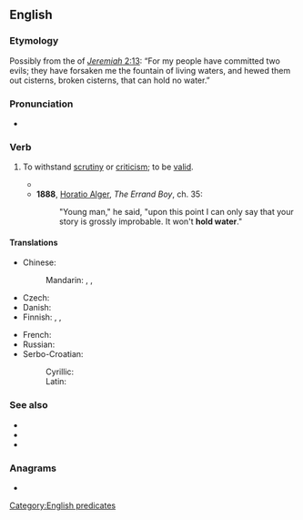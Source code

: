 ==English==

===Etymology===
Possibly from the {{w|King James Version}} of [[:wikisource:Bible (King James)/Jeremiah#Chapter 2|''Jeremiah'' 2:13]]: “For my people have committed two evils; they have forsaken me the fountain of living waters, and hewed them out cisterns, broken cisterns, that can hold no water.”

===Pronunciation===
* {{audio|en|en-au-hold water.ogg|Audio (AU)}}

===Verb===
{{en-verb}}

# {{lb|en|idiomatic}} To withstand [[scrutiny]] or [[criticism]]; to be [[valid]].
#* {{quote-journal
|en
|date=August 13, 2017
|author=Brandon Nowalk
|title=Oldtown offers one last game-changing secret as Game Of Thrones goes behind enemy lines (newbies)
|work=The Onion AV Club
|url=http://www.avclub.com/tvclub/oldtown-offers-one-last-game-changing-secret-game--259407
|page=
|passage=At the parlay, Tyrion also tries to claim Tywin’s murder was self-defense, which '''holds some water''', and despite Jaime’s anger, I suspect he can see it from that side. }}
#* '''1888''', [[w:Horatio Alger, Jr.|Horatio Alger]], ''The Errand Boy'', ch. 35:
#*: "Young man," he said, "upon this point I can only say that your story is grossly improbable. It won't '''hold water'''."

====Translations====
{{trans-top|withstand scrutiny}}
* Chinese:
*: Mandarin: {{t+|cmn|站得住腳|sc=Hani}}, {{t+|cmn|站得住脚|tr=zhàndezhù jiǎo|sc=Hani}}, {{t+|cmn|成立|tr=chénglì}}
* Czech: {{t+|cs|hořet}}
* Danish: {{t|da|holde vand}}
* Finnish: {{t|fi|pitää vettä}}, {{t|fi|[[kestää]] [[tarkastelu|tarkastelua]]}}, {{t|fi|[[olla]] [[vedenpitävä]]}}
{{trans-mid}}
* French: {{t+|fr|tenir la route}}
* Russian: {{t|ru|выде́рживать критику}}
* Serbo-Croatian:
*: Cyrillic: {{t|sh|држати воду|sc=Cyrl}}
*: Latin: {{t|sh|držati vodu}}
{{trans-bottom}}

===See also===
* {{l|en|hold up}}
* {{l|en|hold one's water}}
* {{l|en|watertight}}

===Anagrams===
* {{anagrams|en|a=adehlortw|hotelward}}

[[Category:English predicates]]